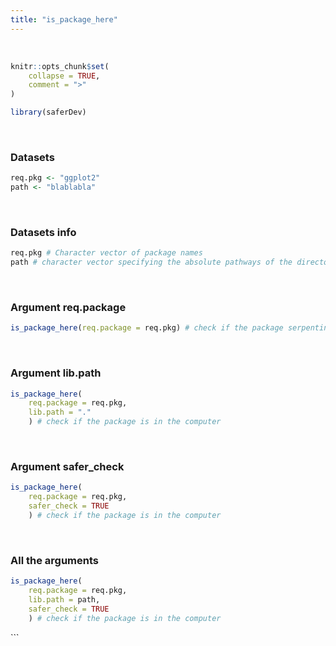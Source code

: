 ---
title: "is_package_here"
---
<br>

```{r, include = FALSE}
knitr::opts_chunk$set(
    collapse = TRUE,
    comment = ">"
)
```

```{r setup}
library(saferDev)
```
<br>

### Datasets
```{r}
req.pkg <- "ggplot2"
path <- "blablabla"
```
<br>

### Datasets info
```{r}
req.pkg # Character vector of package names
path # character vector specifying the absolute pathways of the directories, this lib.path will return an error
```
<br>

### Argument req.package
```{r, echo = TRUE, error = TRUE}
is_package_here(req.package = req.pkg) # check if the package serpentine is in the computer
```
<br>

### Argument lib.path
```{r, echo = TRUE, error = TRUE}
is_package_here(
    req.package = req.pkg,
    lib.path = "."
    ) # check if the package is in the computer
```
<br>

### Argument safer_check
```{r, echo = TRUE, error = TRUE}
is_package_here(
    req.package = req.pkg,
    safer_check = TRUE
    ) # check if the package is in the computer
```
<br>

### All the arguments
```{r, echo = TRUE, error = TRUE}
is_package_here(
    req.package = req.pkg,
    lib.path = path,
    safer_check = TRUE
    ) # check if the package is in the computer
```
```
